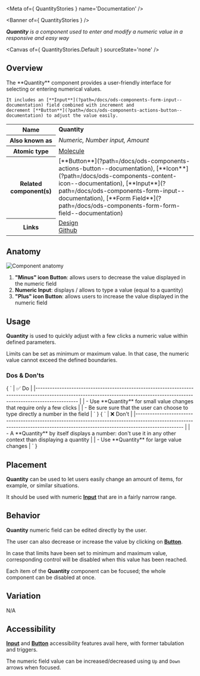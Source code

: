
<Meta of={ QuantityStories } name='Documentation' />

<Banner of={ QuantityStories } />

_**Quantity** is a component used to enter and modify a numeric value in a responsive and easy way_

<Canvas of={ QuantityStories.Default } sourceState='none' />

## Overview
<div>
  <div id='description'>
    The **Quantity** component provides a user-friendly interface for selecting or entering numerical values.

    It includes an [**Input**](?path=/docs/ods-components-form-input--documentation) field combined with increment and
    decrement [**Button**](?path=/docs/ods-components-actions-button--documentation) to adjust the value easily.
  </div>
  <table>
    <tbody>
    <tr>
      <th scope="row">Name</th>
      <td><strong>Quantity</strong></td>
    </tr>
    <tr>
      <th scope="row">Also known as</th>
      <td><em>Numeric, Number input, Amount</em></td>
    </tr>
    <tr>
      <th scope="row">Atomic type</th>
      <td>
        <a href='https://atomicdesign.bradfrost.com/chapter-2/#molecules'>Molecule<OdsIcon
          name={ ODS_ICON_NAME.externalLink }
          style={ { fontSize: '.7rem', paddingLeft: '.3rem', paddingRight: '.2rem' } }></OdsIcon></a>
      </td>
    </tr>
    <tr>
      <th scope="row">Related component(s)</th>
      <td>
        [**Button**](?path=/docs/ods-components-actions-button--documentation),
        [**Icon**](?path=/docs/ods-components-content-icon--documentation),
        [**Input**](?path=/docs/ods-components-form-input--documentation), [**Form
        Field**](?path=/docs/ods-components-form-form-field--documentation)
      </td>
    </tr>
    <tr>
      <th scope="row">Links</th>
      <td>
        <a href='https://www.figma.com/proto/tIKzHa5KvHHyosgIgyBswB/Design-Tokens'>Design<OdsIcon
          name={ ODS_ICON_NAME.externalLink }
          style={ { fontSize: '.7rem', paddingLeft: '.3rem', paddingRight: '.2rem' } }></OdsIcon></a><br />
        <a href='https://github.com/ovh/design-system/tree/master/packages/components/src/quantity'>Github<OdsIcon
          name={ ODS_ICON_NAME.externalLink }
          style={ { fontSize: '.7rem', paddingLeft: '.3rem', paddingRight: '.2rem' } }></OdsIcon></a>
      </td>
    </tr>
    </tbody>
  </table>
</div>

## Anatomy

![Component anatomy](components/quantity/anatomy.png "Component anatomy")

1. **"Minus" icon Button**: allows users to decrease the value displayed in the numeric field
2. **Numeric Input**: displays / allows to type a value (equal to a quantity)
3. **"Plus" icon Button**: allows users to increase the value displayed in the numeric field

## Usage

**Quantity** is used to quickly adjust with a few clicks a numeric value within defined parameters.

Limits can be set as minimum or maximum value. In that case, the numeric value cannot exceed the defined boundaries.

### Dos & Don'ts

<Markdown>
  { `
| ✅ Do                                                                                                                                                                           |
|------------------------------------------------------------------------------------------------------------------------------------------------------------------------------ |
| - Use **Quantity** for small value changes that require only a few clicks                                                                                                      |
| - Be sure sure that the user can choose to type directly a number in the field                                                                                                 |
` }
</Markdown>
<Markdown>
  { `
| ❌ Don't                                                                                                                                                                          |
|-------------------------------------------------------------------------------------------------------------------------------------------------------------------------------- |
| - A **Quantity** by itself displays a number: don't use it in any other context than displaying a quantity                                                                       |
| - Use **Quantity** for large value changes                                                                                                                                       |
` }
</Markdown>

## Placement

**Quantity** can be used to let users easily change an amount of items, for example, or similar situations.

It should be used with numeric [**Input**](?path=/docs/ods-components-form-input--documentation) that are in a fairly narrow range.

## Behavior

**Quantity** numeric field can be edited directly by the user.

The user can also decrease or increase the value by clicking on [**Button**](?path=/docs/ods-components-actions-button--documentation).

In case that limits have been set to minimum and maximum value, corresponding control will be disabled when this value has been reached.

Each item of the **Quantity** component can be focused; the whole component can be disabled at once.

## Variation

N/A

## Accessibility

[**Input**](?path=/docs/ods-components-form-input--documentation) and [**Button**](?path=/docs/ods-components-actions-button--documentation) accessibility features avail here, with former tabulation and triggers.

The numeric field value can be increased/decreased using `Up` and `Down` arrows when focused.
